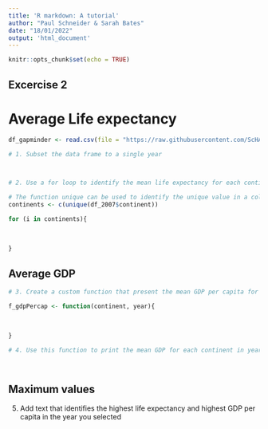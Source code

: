 ```yaml
---
title: 'R markdown: A tutorial'
author: "Paul Schneider & Sarah Bates"
date: "18/01/2022"
output: 'html_document'
---
```


```r
knitr::opts_chunk$set(echo = TRUE)
```

## Excercise 2


# Average Life expectancy

```r

df_gapminder <- read.csv(file = "https://raw.githubusercontent.com/ScHARR-PHEDS/R4ScHARR/master/data/df_gapminder.csv")

# 1. Subset the data frame to a single year



# 2. Use a for loop to identify the mean life expectancy for each continent

# The function unique can be used to identify the unique value in a column
continents <- c(unique(df_2007$continent))

for (i in continents){
  
  
                                             
}

```


## Average GDP

```r


# 3. Create a custom function that present the mean GDP per capita for a certain continent and year.

f_gdpPercap <- function(continent, year){
  
  
    
}

# 4. Use this function to print the mean GDP for each continent in year you previously selected




```

## Maximum values

5. Add text that identifies the highest life expectancy and highest GDP per capita in the year you selected





